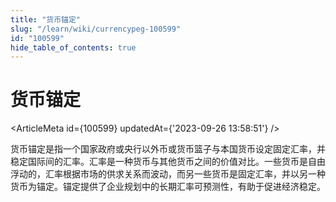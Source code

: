 ```yaml
---
title: "货币锚定"
slug: "/learn/wiki/currencypeg-100599"
id: "100599"
hide_table_of_contents: true
---
```



# 货币锚定

<ArticleMeta id={100599} updatedAt={'2023-09-26 13:58:51'} />
<div className='border-solid border-b border-t-0 my-4 border-[var(--ifm-color-gray-300)]' />

货币锚定是指一个国家政府或央行以外币或货币篮子与本国货币设定固定汇率，并稳定国际间的汇率。汇率是一种货币与其他货币之间的价值对比。一些货币是自由浮动的，汇率根据市场的供求关系而波动，而另一些货币是固定汇率，并以另一种货币为锚定。锚定提供了企业规划中的长期汇率可预测性，有助于促进经济稳定。
